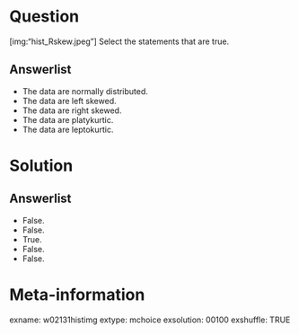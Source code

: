 Question
========
[img:"hist_Rskew.jpeg"] Select the statements that are true.

Answerlist
----------
* The data are normally distributed.
* The data are left skewed.
* The data are right skewed.
* The data are platykurtic.
* The data are leptokurtic.


Solution
========

Answerlist
----------
* False.
* False.
* True.
* False.
* False.


Meta-information
================
exname: w02131histimg
extype: mchoice
exsolution: 00100
exshuffle: TRUE